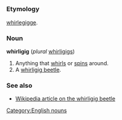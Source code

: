 =={{en}}==
[[Category:English nouns]]

===Etymology===
{{enm}} [[whirlegigge]].

===Noun===
'''whirligig''' (''plural'' [[whirligigs]])

#Anything that [[whirl]]s or [[spin]]s around.
#A [[whirligig beetle]].

===See also===
*[[w:whirligig beetle|Wikipedia article on the whirligig beetle]]